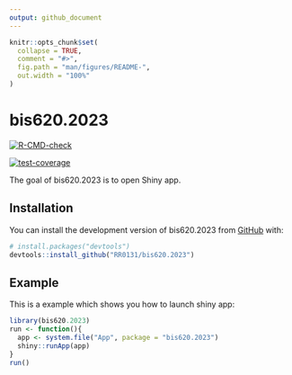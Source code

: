 ```yaml
---
output: github_document
---
```


<!-- README.md is generated from README.Rmd. Please edit that file -->

```r
knitr::opts_chunk$set(
  collapse = TRUE,
  comment = "#>",
  fig.path = "man/figures/README-",
  out.width = "100%"
)
```

# bis620.2023

<!-- badges: start -->
[![R-CMD-check](https://github.com/RR0131/bis620.2023/actions/workflows/R-CMD-check.yaml/badge.svg)](https://github.com/RR0131/bis620.2023/actions/workflows/R-CMD-check.yaml)
<!-- badges: end -->

<!-- badges: start -->
[![test-coverage](https://github.com/RR0131/bis620.2023/actions/workflows/test-coverage.yaml/badge.svg)](https://github.com/RR0131/bis620.2023/actions/workflows/test-coverage.yaml)
<!-- badges: end -->

The goal of bis620.2023 is to open Shiny app.

## Installation

You can install the development version of bis620.2023 from [GitHub](https://github.com/) with:

``` r
# install.packages("devtools")
devtools::install_github("RR0131/bis620.2023")
```

## Example

This is a example which shows you how to launch shiny app:

``` r
library(bis620.2023)
run <- function(){
  app <- system.file("App", package = "bis620.2023")
  shiny::runApp(app)
}
run()
```

